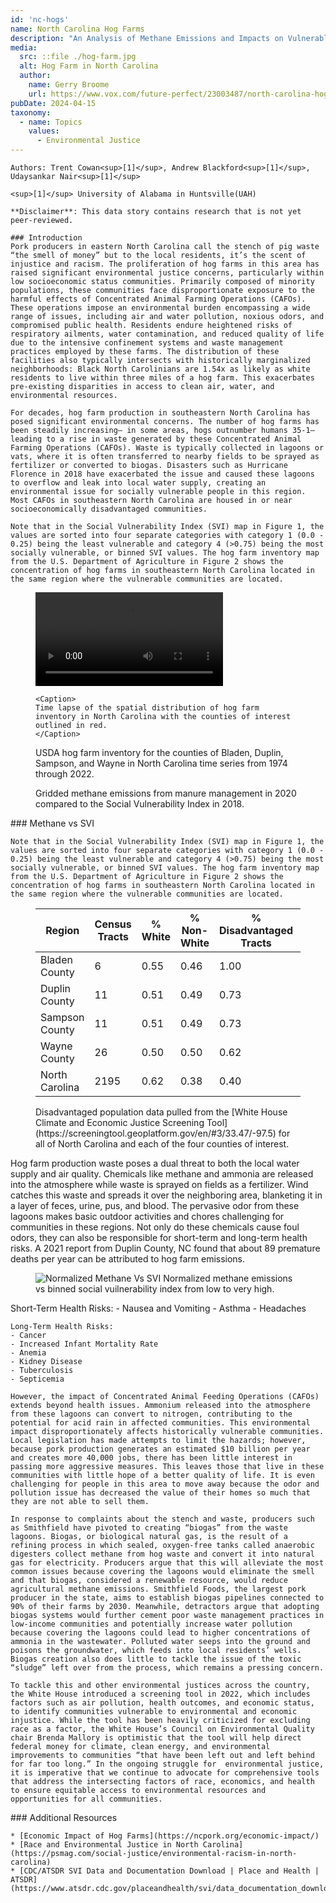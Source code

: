 ---
id: 'nc-hogs'
name: North Carolina Hog Farms
description: "An Analysis of Methane Emissions and Impacts on Vulnerable Communities"
media:
  src: ::file ./hog-farm.jpg
  alt: Hog Farm in North Carolina
  author:
    name: Gerry Broome
    url: https://www.vox.com/future-perfect/23003487/north-carolina-hog-pork-bacon-farms-environmental-racism-black-residents-pollution-meat-industry
pubDate: 2024-04-15
taxonomy:
  - name: Topics
    values:
      - Environmental Justice
---

<style>{`
  .data-table {
    display: flex;
    gap: 2rem;
    justify-content: center; /* Center the table */
    margin: 0 auto; /* Center the table */
  }
  .data-table thead th,
  .data-table tbody td {
    text-align: center;
    white-space: nowrap;
    padding: 0 1rem; /* Add horizontal padding */
  }
  .high-val {
    background: #F0DADE;
  }
  .mid-val {
    background: #FAF4E1;
  }
  .low-val {
    background: #E2EFE6;
  }
  @media only screen and (max-width: 544px) {
    .data-table {
      flex-flow: column;
    }
  }
`}</style>

<Block>
  <Prose>

    Authors: Trent Cowan<sup>[1]</sup>, Andrew Blackford<sup>[1]</sup>, Udaysankar Nair<sup>[1]</sup>

    <sup>[1]</sup> University of Alabama in Huntsville(UAH)

    **Disclaimer**: This data story contains research that is not yet peer-reviewed.

    ### Introduction
    Pork producers in eastern North Carolina call the stench of pig waste “the smell of money” but to the local residents, it’s the scent of injustice and racism. The proliferation of hog farms in this area has raised significant environmental justice concerns, particularly within low socioeconomic status communities. Primarily composed of minority populations, these communities face disproportionate exposure to the harmful effects of Concentrated Animal Farming Operations (CAFOs). These operations impose an environmental burden encompassing a wide range of issues, including air and water pollution, noxious odors, and compromised public health. Residents endure heightened risks of respiratory ailments, water contamination, and reduced quality of life due to the intensive confinement systems and waste management practices employed by these farms. The distribution of these facilities also typically intersects with historically marginalized neighborhoods: Black North Carolinians are 1.54x as likely as white residents to live within three miles of a hog farm. This exacerbates pre-existing disparities in access to clean air, water, and environmental resources. 

    For decades, hog farm production in southeastern North Carolina has posed significant environmental concerns. The number of hog farms has been steadily increasing– in some areas, hogs outnumber humans 35-1– leading to a rise in waste generated by these Concentrated Animal Farming Operations (CAFOs). Waste is typically collected in lagoons or vats, where it is often transferred to nearby fields to be sprayed as fertilizer or converted to biogas. Disasters such as Hurricane Florence in 2018 have exacerbated the issue and caused these lagoons to overflow and leak into local water supply, creating an environmental issue for socially vulnerable people in this region. Most CAFOs in southeastern North Carolina are housed in or near socioeconomically disadvantaged communities. 

    Note that in the Social Vulnerability Index (SVI) map in Figure 1, the values are sorted into four separate categories with category 1 (0.0 - 0.25) being the least vulnerable and category 4 (>0.75) being the most socially vulnerable, or binned SVI values. The hog farm inventory map from the U.S. Department of Agriculture in Figure 2 shows the concentration of hog farms in southeastern North Carolina located in the same region where the vulnerable communities are located.

  </Prose>
</Block>

<Block>
  <Figure>
     <video style={{ width: '100%', aspectRatio: "16/9" }} controls>
      <source
        src={new URL('./inventory-hogs.mp4', import.meta.url).href} type="video/mp4"
      />
      Your browser does not support the video tag.
    </video>

    <Caption>
    Time lapse of the spatial distribution of hog farm inventory in North Carolina with the counties of interest outlined in red.
    </Caption>
  </Figure>
</Block>

<Block>
  <Figure>
    <Chart
      dataPath={new URL('./nc-hogs-county-inventory.csv', import.meta.url).href}
      dateFormat="%Y"
      idKey='source'
      xKey='Year'
      yKey='Hog Inventory'
      yAxisLabel='Hog Farm Count'
    />
    <Caption>
      USDA hog farm inventory for the counties of Bladen, Duplin, Sampson, and Wayne in North Carolina time series from 1974 through 2022.
    </Caption>
  </Figure>
</Block>

<Block type="full">
  <Figure>
    <Map
      center={[-77.9747, 34.9927]}
      zoom={7}
      datasetId='methane-manure'
      layerId='ghg-methane-manure'
      dateTime='2020-01-01'
      compareDateTime='2018-01-01'
      compareLabel='Methane vs 2018 SVI'
    />
    <Caption>
      Gridded methane emissions from manure management in 2020 compared to the Social Vulnerability Index in 2018.
    </Caption>
  </Figure>
  <Prose>
    ### Methane vs SVI

    Note that in the Social Vulnerability Index (SVI) map in Figure 1, the values are sorted into four separate categories with category 1 (0.0 - 0.25) being the least vulnerable and category 4 (>0.75) being the most socially vulnerable, or binned SVI values. The hog farm inventory map from the U.S. Department of Agriculture in Figure 2 shows the concentration of hog farms in southeastern North Carolina located in the same region where the vulnerable communities are located.
  
  </Prose>
</Block>

<Block>
<Figure style={{ display: 'block' }}>
  <div className='data-table'>
    <table>
      <thead>
        <tr>
          <th>   Region   </th>
          <th>   Census Tracts   </th>
          <th>   % White   </th>
          <th>   % Non-White   </th>
          <th>   % Disadvantaged Tracts   </th>
          <th>   Total Population   </th>
          <th>   % Disadvantaged Population   </th>
        </tr>
      </thead>
      <tbody>
        <tr>
          <td>Bladen County</td>
          <td>6</td>
          <td>0.55</td>
          <td>0.46</td>
          <td class='high-val'>1.00</td>
          <td>33407</td>
          <td class='high-val'>1.00</td>
        </tr>
        <tr>
          <td>Duplin County</td>
          <td>11</td>
          <td>0.51</td>
          <td>0.49</td>
          <td class='mid-val'>0.73</td>
          <td>58967</td>
          <td class='high-val'>0.76</td>
        </tr>
        <tr>
          <td>Sampson County</td>
          <td>11</td>
          <td>0.51</td>
          <td>0.49</td>
          <td class='mid-val'>0.73</td>
          <td>63385</td>
          <td class='high-val'>0.75</td>
        </tr>
        <tr>
          <td>Wayne County</td>
          <td>26</td>
          <td>0.50</td>
          <td>0.50</td>
          <td class='mid-val'>0.62</td>
          <td>123603</td>
          <td class='mid-val'>0.59</td>
        </tr>
        <tr>
          <td>North Carolina</td>
          <td>2195</td>
          <td>0.62</td>
          <td>0.38</td>
          <td class='low-val'>0.40</td>
          <td>10264876</td>
          <td class='low-val'>0.37</td>
        </tr>        
      </tbody>
    </table>
  </div>
<Caption>
  Disadvantaged population data pulled from the [White House Climate and Economic Justice Screening Tool](https://screeningtool.geoplatform.gov/en/#3/33.47/-97.5) for all of North Carolina and each of the four counties of interest.
</Caption>  
</Figure>
</Block>
  
<Block>
  <Prose>
    Hog farm production waste poses a dual threat to both the local water supply and air quality. Chemicals like methane and ammonia are released into the atmosphere while waste is sprayed on fields as a fertilizer. Wind catches this waste and spreads it over the neighboring area, blanketing it in a layer of feces, urine, pus, and blood. The pervasive odor from these lagoons makes basic outdoor activities and chores challenging for communities in these regions. Not only do these chemicals cause foul odors, they can also be responsible for short-term and long-term health risks. A 2021 report from Duplin County, NC found that about 89 premature deaths per year can be attributed to hog farm emissions.  
  </Prose>
  <Figure>
    <Image
      src={new URL('./bar-chat-nc.jpg', import.meta.url).href}
      alt='Normalized Methane Vs SVI'
    />
    <Caption> 
      Normalized methane emissions vs binned social vuilnerability index from low to very high.
    </Caption>
  </Figure>
</Block>

<Block>
  <Prose>
    Short-Term Health Risks:
    - Nausea and Vomiting
    - Asthma
    - Headaches

    Long-Term Health Risks:
    - Cancer
    - Increased Infant Mortality Rate
    - Anemia
    - Kidney Disease
    - Tuberculosis
    - Septicemia

    However, the impact of Concentrated Animal Feeding Operations (CAFOs) extends beyond health issues. Ammonium released into the atmosphere from these lagoons can convert to nitrogen, contributing to the potential for acid rain in affected communities. This environmental impact disproportionately affects historically vulnerable communities. Local legislation has made attempts to limit the hazards; however, because pork production generates an estimated $10 billion per year and creates more 40,000 jobs, there has been little interest in passing more aggressive measures. This leaves those that live in these communities with little hope of a better quality of life. It is even challenging for people in this area to move away because the odor and pollution issue has decreased the value of their homes so much that they are not able to sell them.

    In response to complaints about the stench and waste, producers such as Smithfield have pivoted to creating “biogas” from the waste lagoons. Biogas, or biological natural gas, is the result of a refining process in which sealed, oxygen-free tanks called anaerobic digesters collect methane from hog waste and convert it into natural gas for electricity. Producers argue that this will alleviate the most common issues because covering the lagoons would eliminate the smell and that biogas, considered a renewable resource, would reduce agricultural methane emissions. Smithfield Foods, the largest pork producer in the state, aims to establish biogas pipelines connected to 90% of their farms by 2030. Meanwhile, detractors argue that adopting biogas systems would further cement poor waste management practices in low-income communities and potentially increase water pollution because covering the lagoons could lead to higher concentrations of ammonia in the wastewater. Polluted water seeps into the ground and poisons the groundwater, which feeds into local residents’ wells. Biogas creation also does little to tackle the issue of the toxic “sludge” left over from the process, which remains a pressing concern.

    To tackle this and other environmental justices across the country, the White House introduced a screening tool in 2022, which includes factors such as air pollution, health outcomes, and economic status, to identify communities vulnerable to environmental and economic injustice. While the tool has been heavily criticized for excluding race as a factor, the White House’s Council on Environmental Quality chair Brenda Mallory is optimistic that the tool will help direct federal money for climate, clean energy, and environmental improvements to communities “that have been left out and left behind for far too long.” In the ongoing struggle for  environmental justice, it is imperative that we continue to advocate for comprehensive tools that address the intersecting factors of race, economics, and health to ensure equitable access to environmental resources and opportunities for all communities.
  </Prose>
</Block>

<Block>
  <Prose>
    ### Additional Resources

    * [Economic Impact of Hog Farms](https://ncpork.org/economic-impact/)
    * [Race and Environmental Justice in North Carolina](https://psmag.com/social-justice/environmental-racism-in-north-carolina)
    * [CDC/ATSDR SVI Data and Documentation Download | Place and Health | ATSDR](https://www.atsdr.cdc.gov/placeandhealth/svi/data_documentation_download.html)

  </Prose>
</Block>
